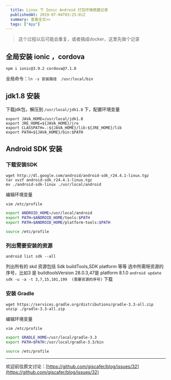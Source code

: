 ```yaml
---
  title: Linux 下 Ionic Android 打包环境搭建记录
  publishedAt: 2019-07-04T03:25:01Z
  summary: 查看全文>>
  tags: ["App"]
---
```


> 这个过程以后可能会重复，或者搞成docker，这里先做个记录

## 全局安装 ionic ，cordova

```
npm i ionic@3.9.2 cordova@7.1.0
```

全局命令：`ln -s 安装路径  /usr/local/bin`

## jdk1.8 安装

下载jdk包，解压到 `/usr/local/jdk1.8` 下，配置环境变量

```
export JAVA_HOME=/usr/local/jdk1.8
export JRE_HOME=${JAVA_HOME}/jre
export CLASSPATH=.:${JAVA_HOME}/lib:${JRE_HOME}/lib
export PATH=${JAVA_HOME}/bin:$PATH
```

## Android SDK 安装

### 下载安装SDK

```
wget http://dl.google.com/android/android-sdk_r24.4.1-linux.tgz
tar xvzf android-sdk_r24.4.1-linux.tgz
mv ./android-sdk-linux ./usr/local/android
```

编辑环境变量
 
```bash
vim /etc/profile

export ANDROID_HOME=/usr/local/android
export PATH=$ANDROID_HOME/tools:$PATH
export PATH=$ANDROID_HOME/platform-tools:$PATH

source /etc/profile
```


### 列出需要安装的资源

```
android list sdk --all
```
列出所有的 skd 资源包括 Sdk buildTools,SDK platform 等等
选中所需呀资源的序号，比如3 是 buildtoolsVersion 28.0.3,47是 platform 8.1.0
`android update sdk -u -a -t 3,7,15,101,199  (需要资源的序号)` 下载

### 安装 Gradle

```
wget https://services.gradle.org/distributions/gradle-3.3-all.zip
unzip ./gradle-3.3-all.zip 
```

编辑环境变量
 
```bash
vim /etc/profile

export GRADLE_HOME=/usr/local/gradle-3.3
export PATH=$PATH:/usr/local/gradle-3.3/bin

source /etc/profile
```





---
欢迎前往原文讨论：[https://github.com/giscafer/blog/issues/32](https://github.com/giscafer/blog/issues/32)
